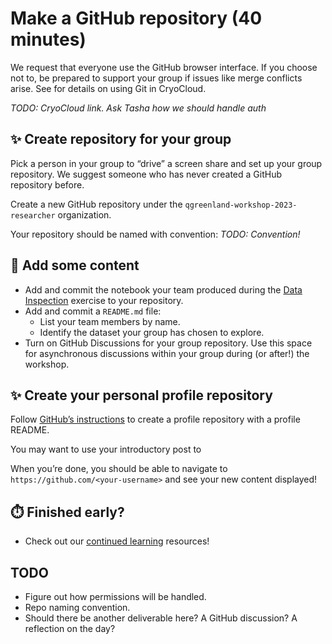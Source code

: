 # Make a GitHub repository (40 minutes)

::: {.callout-warning}
We request that everyone use the GitHub browser interface. If you choose not to, be
prepared to support your group if issues like merge conflicts arise. See <link to
CryoCloud Git gotchas> for details on using Git in CryoCloud.

_TODO: CryoCloud link. Ask Tasha how we should handle auth_
:::

## ✨ Create repository for your group

Pick a person in your group to "drive" a screen share and set up your group repository.
We suggest someone who has never created a GitHub repository before.

Create a new GitHub repository under the `qgreenland-workshop-2023-researcher`
organization.

Your repository should be named with convention: _TODO: Convention!_


## 📂 Add some content

* Add and commit the notebook your team produced during the [Data
  Inspection](data-inspection-with-jupyterlab/index.qmd) exercise to your
  repository.
* Add and commit a `README.md` file:
    * List your team members by name.
    * Identify the dataset your group has chosen to explore.
* Turn on GitHub Discussions for your group repository. Use this space for
  asynchronous discussions within your group during (or after!) the workshop.


## ✨ Create your personal profile repository

Follow [GitHub's
instructions](https://docs.github.com/en/account-and-profile/setting-up-and-managing-your-github-profile/customizing-your-profile/managing-your-profile-readme#adding-a-profile-readme)
to create a profile repository with a profile README.

You may want to use your introductory post to 

When you're done, you should be able to navigate to `https://github.com/<your-username>`
and see your new content displayed!


## ⏱️ Finished early?

* Check out our [continued learning](/content/continued-learning.qmd#gitgithub)
  resources!


## TODO

* Figure out how permissions will be handled.
* Repo naming convention.
* Should there be another deliverable here? A GitHub discussion? A reflection on the
  day?
